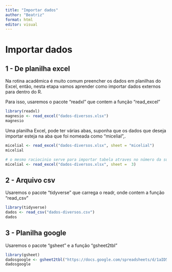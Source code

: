 ```yaml
---
title: "Importar dados"
author: "Beatriz"
format: html
editor: visual
---
```


# **Importar dados**

## 1 - De planilha excel

Na rotina acadêmica é muito comum preencher os dados em planilhas do Excel, então, nesta etapa vamos aprender como importar dados externos para dentro do R.

Para isso, usaremos o pacote "readxl" que contem a função "read_excel"

```r
library(readxl)
magnesio <- read_excel("dados-diversos.xlsx")
magnesio

```

Uma planilha Excel, pode ter várias abas, suponha que os dados que deseja importar esteja na aba que foi nomeada como "micelial",.

```r
micelial <- read_excel("dados-diversos.xlsx", sheet = "micelial")
micelial

# o mesmo raciocinio serve para importar tabela atraves no número da sua localização na planilha.
micelial <- read_excel("dados-diversos.xlsx", sheet =  3)
```

## 2 - Arquivo csv

Usaremos o pacote "tidyverse" que carrega o readr, onde contem a função "read_csv"

```r
library(tidyverse)
dados <- read_csv("dados-diversos.csv")
dados
```

## 3 - Planilha google

Usaremos o pacote "gsheet" e a função "gsheet2tbl"

```r
library(gsheet)
dadosgoogle <- gsheet2tbl("https://docs.google.com/spreadsheets/d/1aID5Dh6PlBVCKzU1j7k-WA6zuWQWE2NhtWEgdJtt5iA/edit#gid=921203844")
dadosgoogle
```
